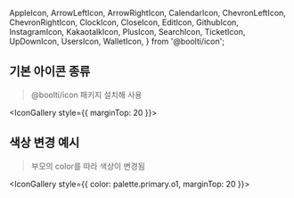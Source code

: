 
  AppleIcon,
  ArrowLeftIcon,
  ArrowRightIcon,
  CalendarIcon,
  ChevronLeftIcon,
  ChevronRightIcon,
  ClockIcon,
  CloseIcon,
  EditIcon,
  GithubIcon,
  InstagramIcon,
  KakaotalkIcon,
  PlusIcon,
  SearchIcon,
  TicketIcon,
  UpDownIcon,
  UsersIcon,
  WalletIcon,
} from '@boolti/icon';

<Meta title="아이콘" />

## 기본 아이콘 종류

> @boolti/icon 패키지 설치해 사용<br/>

<IconGallery style={{ marginTop: 20 }}>
  <IconItem name='AppleIcon'>
    <AppleIcon size={20} />
  </IconItem>
  <IconItem name='GithubIcon'>
    <GithubIcon size={20} />
  </IconItem>
  <IconItem name='InstagramIcon'>
    <InstagramIcon size={20} />
  </IconItem>
  <IconItem name='KakaotalkIcon'>
    <KakaotalkIcon size={20} />
  </IconItem>
  <IconItem name='TicketIcon'>
    <TicketIcon size={20} />
  </IconItem>
  <IconItem name='WalletIcon'>
    <WalletIcon size={20} />
  </IconItem>
  <IconItem name='UsersIcon'>
    <UsersIcon size={20} />
  </IconItem>
  <IconItem name='EditIcon'>
    <EditIcon size={20} />
  </IconItem>
  <IconItem name='CalendarIcon'>
    <CalendarIcon size={20} />
  </IconItem>
  <IconItem name='ClockIcon'>
    <ClockIcon size={20} />
  </IconItem>
  <IconItem name='SearchIcon'>
    <SearchIcon size={20} />
  </IconItem>
  <IconItem name='DownIcon'>
    <UpDownIcon size={20} />
  </IconItem>
  <IconItem name='RightIcon'>
    <ChevronRightIcon size={20} />
  </IconItem>
  <IconItem name='LeftIcon'>
    <ChevronLeftIcon size={20} />
  </IconItem>
  <IconItem name='LeftIcon'>
    <ArrowLeftIcon size={20} />
  </IconItem>
  <IconItem name='RightIcon'>
    <ArrowRightIcon size={20} />
  </IconItem>
  <IconItem name='PlusIcon'>
    <PlusIcon size={20} />
  </IconItem>
  <IconItem name='CloseIcon'>
    <CloseIcon size={20} />
  </IconItem>
</IconGallery>

## 색상 변경 예시

> 부모의 color를 따라 색상이 변경됨

<IconGallery style={{ color: palette.primary.o1, marginTop: 20 }}>
  <IconItem name='AppleIcon'>
    <AppleIcon size={20} />
  </IconItem>
  <IconItem name='GithubIcon'>
    <GithubIcon size={20} />
  </IconItem>
  <IconItem name='InstagramIcon'>
    <InstagramIcon size={20} />
  </IconItem>
  <IconItem name='KakaotalkIcon'>
    <KakaotalkIcon size={20} />
  </IconItem>
  <IconItem name='TicketIcon'>
    <TicketIcon size={20} />
  </IconItem>
  <IconItem name='WalletIcon'>
    <WalletIcon size={20} />
  </IconItem>
  <IconItem name='UsersIcon'>
    <UsersIcon size={20} />
  </IconItem>
  <IconItem name='EditIcon'>
    <EditIcon size={20} />
  </IconItem>
  <IconItem name='CalendarIcon'>
    <CalendarIcon size={20} />
  </IconItem>
  <IconItem name='ClockIcon'>
    <ClockIcon size={20} />
  </IconItem>
  <IconItem name='SearchIcon'>
    <SearchIcon size={20} />
  </IconItem>
  <IconItem name='DownIcon'>
    <UpDownIcon size={20} />
  </IconItem>
  <IconItem name='RightIcon'>
    <ChevronRightIcon size={20} />
  </IconItem>
  <IconItem name='LeftIcon'>
    <ChevronLeftIcon size={20} />
  </IconItem>
  <IconItem name='LeftIcon'>
    <ArrowLeftIcon size={20} />
  </IconItem>
  <IconItem name='RightIcon'>
    <ArrowRightIcon size={20} />
  </IconItem>
  <IconItem name='PlusIcon'>
    <PlusIcon size={20} />
  </IconItem>
  <IconItem name='CloseIcon'>
    <CloseIcon size={20} />
  </IconItem>
</IconGallery>